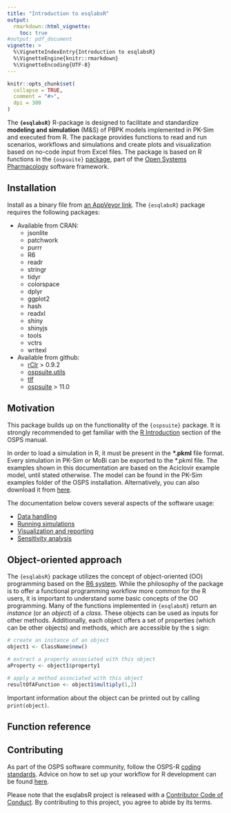 ```yaml
---
title: "Introduction to esqlabsR"
output: 
  rmarkdown::html_vignette:
    toc: true
#output: pdf_document
vignette: >
  %\VignetteIndexEntry{Introduction to esqlabsR}
  %\VignetteEngine{knitr::rmarkdown}
  %\VignetteEncoding{UTF-8}
---
```


```r
knitr::opts_chunk$set(
  collapse = TRUE,
  comment = "#>",
  dpi = 300
)
```

The **`{esqlabsR}`** R-package is designed to facilitate and standardize **modeling and simulation** (M&S) of PBPK models implemented in PK-Sim and executed from R. The package provides functions to read and run scenarios, workflows and simulations and create plots and visualization based on no-code input from Excel files. The package is based on R functions in the `{ospsuite}` [package](https://github.com/Open-Systems-Pharmacology/OSPSuite-R), part of the [Open Systems Pharmacology](https://www.open-systems-pharmacology.org/) software framework.

## Installation ##
Install as a binary file from [an AppVeyor link](https://ci.appveyor.com/project/StephanSchaller/esqlabsr/build/artifacts). The `{esqlabsR}` package requires the following packages: 

* Available from CRAN:
    * jsonlite
    * patchwork
    * purrr
    * R6
    * readr
    * stringr
    * tidyr
    * colorspace
    * dplyr
    * ggplot2
    * hash
    * readxl
    * shiny
    * shinyjs
    * tools
    * vctrs
    * writexl

* Available from github: 
    * [rClr](https://github.com/Open-Systems-Pharmacology/rClr/) > 0.9.2
    * [ospsuite.utils](https://github.com/Open-Systems-Pharmacology/OSPSuite.RUtils)
    * [tlf](https://github.com/Open-Systems-Pharmacology/TLF-Library)
    * [ospsuite](https://github.com/Open-Systems-Pharmacology/OSPSuite-R) > 11.0

## Motivation

This package builds up on the functionality of the `{ospsuite}` package. It is strongly recommended to get familiar with the [R Introduction](https://docs.open-systems-pharmacology.org/working-with-r/introduction-ospsuite-r) section of the OSPS manual.

In order to load a simulation in R, it must be present in the **\*.pkml** file format. Every simulation in PK-Sim or MoBi can be exported to the *.pkml file. The examples shown in this documentation are based on the Aciclovir example model, until stated otherwise. The model can be found in the PK-Sim examples folder of the OSPS installation. Alternatively, you can also download it from [here](https://github.com/Open-Systems-Pharmacology/OSPSuite-R/blob/develop/inst/extdata/Aciclovir.pkml).

The documentation below covers several aspects of the software usage:

* [Data handling](data-handling.html)
* [Running simulations](example-workflow.html)
* [Visualization and reporting](example-visualization.html)
* [Sensitivity analysis](example-sensitivity.html)

## Object-oriented approach

The `{esqlabsR}` package utilizes the concept of object-oriented (OO) programming based on the [R6 system](https://adv-r.hadley.nz/r6.html). While the philosophy of the package is to offer a functional programming workflow more common for the R users, it is important to understand some basic concepts of the OO programming. Many of the functions implemented in `{esqlabsR}` return an *instance* (or an *object*) of a *class*. These objects can be used as inputs for other methods. Additionally, each object offers a set of properties (which can be other objects) and methods, which are accessible by the `$` sign:

```r
# create an instance of an object
object1 <- ClassName$new()

# extract a property associated with this object
aProperty <- object1$property1

# apply a method associated with this object
resultOfAFunction <- object1$multiply(1,2)
```

Important information about the object can be printed out by calling `print(object)`.

## Function reference

## Contributing

As part of the OSPS software community, follow the OSPS-R [coding standards](https://github.com/Open-Systems-Pharmacology/Suite/blob/develop/CODING_STANDARDS_R.md). Advice on how to set up your workflow for R development can be found [here](https://github.com/Open-Systems-Pharmacology/OSPSuite-R/wiki/Developer-How-To's). 

Please note that the esqlabsR project is released with a [Contributor Code of Conduct](https://www.contributor-covenant.org/version/2/0/code_of_conduct/). By contributing to this project, you agree to abide by its terms.

